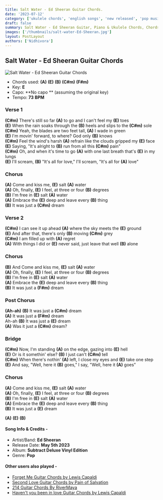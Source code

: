 ```yaml
---
title: Salt Water - Ed Sheeran Guitar Chords.
date: '2023-07-12'
category: ['ukulele chords', 'english songs', 'new released', 'pop music']
draft: false
summary: Salt Water - Ed Sheeran Guitar, Piano & Ukulele Chords, Chords used - (A) (E) (B) (C#m) (F#m),Key - E Major
images: ['/thumbnails/salt-water-Ed-Sheeran.jpg']
layout: PostLayout
authors: ['Nidhivora']
---
```


## Salt Water - Ed Sheeran Guitar Chords

![Salt Water - Ed Sheeran Guitar Chords](/thumbnails/salt-water-Ed-Sheeran.jpg)

- Chords used: **(A)** **(E)** **(B)** **(C#m)** **(F#m)**
- Key: **E**
- Capo: **No capo ** (assuming the original key)
- Tempo: **73** **BPM**

### **Verse 1**

**(C#m)** There's still so far **(A)** to go and I can't feel my **(E)** toes\
**(E)** When the rain soaks through the **(B)** heels and slips to the **(C#m)** sole\
**(C#m)** Yeah, the blades are two feet tall, **(A)** I wade in green\
**(E)** I'm movin' forward, to where? God only **(B)** knows\
**(C#m)** Feel the wind's harsh **(A)** refrain like the clouds gripped my **(E)** face\
**(E)** Saying, "It's alright to **(B)** run from all this **(C#m)** pain"\
**(C#m)** Oh, and when it's time to go **(A)** with one last breath that's **(E)** in my lungs\
**(E)** I'll scream, **(B)** "It's all for love," I'll scream, "It's all for **(A)** love"

### **Chorus**

**(A)** Come and kiss me, **(E)** salt **(A)** water\
**(A)** Oh, finally, **(E)** I feel, at three or four **(B)** degrees\
**(B)** I'm free in **(E)** salt **(A)** water\
**(A)** Embrace the **(E)** deep and leave every **(B)** thing\
**(B)** It was just a **(C#m)** dream

### **Verse 2**

**(C#m)** I can see it up ahead **(A)** where the sky meets the **(E)** ground\
**(E)** And after that, there's only **(B)** moving **(C#m)** grey\
**(C#m)** I am filled up with **(A)** regret\
**(A)** With things I did or **(E)** never said, just leave that well **(B)** alone

### **Chorus**

**(B)** And Come and kiss me, **(E)** salt **(A)** water\
**(A)** Oh, finally, **(E)** I feel, at three or four **(B)** degrees\
**(B)** I'm free in **(E)** salt **(A)** water\
**(A)** Embrace the **(E)** deep and leave every **(B)** thing\
**(B)** It was just a **(F#m)** dream

### **Post Chorus**

**(Ah-ah)**
**(B)** It was just a **(C#m)** dream\
**(A)** It was just a **(F#m)** dream\
Ah-ah **(B)** It was just a **(E)** dream\
**(A)** Was it just a **(C#m)** dream?

### **Bridge**

**(C#m)** Now, I'm standing **(A)** on the edge, gazing into **(E)** hell\
**(E)** Or is it somethin' else? **(B)** I just can't **(C#m)** tell\
**(C#m)** When there's nothin' **(A)** left, I close my eyes and **(E)** take one step\
**(E)** And say, "Well, here it **(B)** goes," I say, "Well, here it **(A)** goes"

### **Chorus**

**(A)** Come and kiss me, **(E)** salt **(A)** water\
**(A)** Oh, finally, **(E)** I feel, at three or four **(B)** degrees\
**(B)** I'm free in **(E)** salt **(A)** water\
**(A)** Embrace the **(E)** deep and leave every **(B)** thing\
**(B)** It was just a **(E)** dream

**(A)** **(E)** **(B)**

#### Song Info & Credits -

- Artist/Band: **Ed Sheeran**
- Release Date: **May 5th 2023**
- Album: **Subtract Deluxe Vinyl Edition**
- Genre: **Pop**

#### Other users also played - 

- [Forget Me Guitar Chords by Lewis Capaldi](https://www.chordsco.com/chords/forget-me-guitar-chords-by-lewis-capaldi)
- [Second Love Guitar Chords by Pain of Salvation](https://www.chordsco.com/chords/second-love-guitar-chords-by-pain-of-salvation)
- [214 Guitar Chords By RiverMaya](https://www.chordsco.com/chords/214-guitar-chords-by-river-maya)
- [Haven't you been in love Guitar Chords by Lewis Capaldi](https://www.chordsco.com/chords/havent-you-been-in-love-guitar-chords-by-lewis-capaldi)
